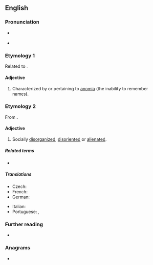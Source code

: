==English==

===Pronunciation===
* {{a|UK}} {{IPA|en|/əˈnɒm.ɪk/|/əˈnəʊ.mɪk/}}
* {{a|US}} {{IPA|en|/əˈnɑm.ɪk/|/əˈnoʊ.mɪk/}}

===Etymology 1===
Related to {{m|en|anomia}}.

====Adjective====
{{en-adj}}

# {{lb|en|neurology}} Characterized by or pertaining to [[anomia]] (the inability to remember names).

===Etymology 2===
From {{m|en|anomie}}.

====Adjective====
{{en-adj}}

# {{lb|en|sociology}} Socially [[disorganized]], [[disoriented]] or [[alienated]].

=====Related terms=====
* {{l|en|anomie}}

=====Translations=====
{{trans-top|socially disorganized, disoriented or alienated}}
* Czech: {{t|cs|anomický|m}}
* French: {{t+|fr|anomique}}
* German: {{t+|de|anomisch}}
{{trans-mid}}
* Italian: {{t|it|anomico}}
* Portuguese: {{t+|pt|anómico}} {{qualifier|Portugal}}, {{t+|pt|anômico}} {{qualifier|Brazil}}
{{trans-bottom}}

===Further reading===
* {{R:Lexico}}

===Anagrams===
* {{anagrams|en|a=acimno|Camino|MINOCA|Monica|anicom|camion|conima|manioc}}